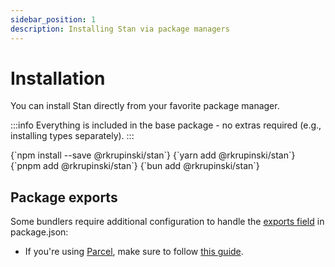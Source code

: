 ```yaml
---
sidebar_position: 1
description: Installing Stan via package managers
---
```


# Installation

You can install Stan directly from your favorite package manager.

:::info
Everything is included in the base package - no extras required (e.g., installing types separately).
:::


<Tabs>
  <TabItem value="npm" label="npm" default>
    <CodeBlock language="sh">{`npm install --save @rkrupinski/stan`}</CodeBlock>
  </TabItem>
  <TabItem value="yarn" label="Yarn">
    <CodeBlock language="sh">{`yarn add @rkrupinski/stan`}</CodeBlock>
  </TabItem>
  <TabItem value="pnpm" label="pnpm">
    <CodeBlock language="sh">{`pnpm add @rkrupinski/stan`}</CodeBlock>
  </TabItem>
  <TabItem value="bun" label="Bun">
    <CodeBlock language="sh">{`bun add @rkrupinski/stan`}</CodeBlock>
  </TabItem>
</Tabs>

## Package exports

Some bundlers require additional configuration to handle the [exports field](https://docs.npmjs.com/cli/v11/configuring-npm/package-json#exports) in package.json:

- If you're using [Parcel](https://parceljs.org/), make sure to follow [this guide](https://parceljs.org/features/dependency-resolution/#package-exports).
